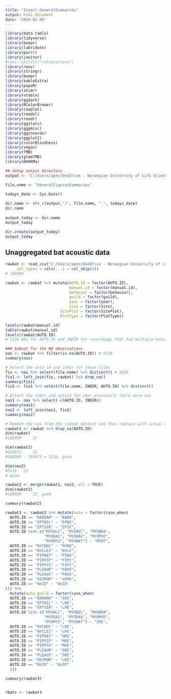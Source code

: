 ```yaml
---
title: "Insect_GeneralSummaries"
output: html_document
date: "2024-02-08"
---
```



```r

library(data.table)
library(tidyverse)
library(beepr)
library(lubridate)
library(purrr)
library(janitor)
#renv::install("rstudio/renv")
library(renv)
library(stringr)
library(beepr)
library(kableExtra)
library(papeR)
library(skimr)
library(vtable)
library(ggdark)
library(RColorBrewer)
library(cowplot)
library(readxl)
library(readr)
library(ggstats)
library(ggpmisc)
library(gginnards)
library(ggplot2)
library(colorBlindness)
library(vegan) 
library(TMB)
library(glmmTMB)
library(DHARMa)

## Setup output directory 
output <- "C:/Users/apmc/OneDrive - Norwegian University of Life Sciences/3. Follo Forest 2021-2023/Manuscripts/Analyses/ForDryad/4.FiguresTables/Outputs/"

file.name <- "GeneralFiguresSummaries"

todays_date <- Sys.Date()
 
dir.name <- str_c(output,"/", file.name, "_", todays_date)
dir.name
 
output_today <- dir.name
output_today

dir.create(output_today)
output_today
```

###########################################################
## Unaggregated bat acoustic data
###########################################################
```r

rawbat <- read_csv("C:/Users/apmc/OneDrive - Norwegian University of Life Sciences/3. Follo Forest 2021-2023/Manuscripts/Analyses/Inputs/ManualAnalaysis21_22_combined_datetime_PlotType_Guild.csv", 
     col_types = cols(...1 = col_skip()))
# 108989 

rawbat <- rawbat %>% mutate(AUTO.ID = factor(AUTO.ID),
                            manual.id = factor(manual.id),
                            behavior = factor(behavior),
                            guild = factor(guild),
                            year = factor(year),
                            Site = factor(Site), 
                        SitePlot = factor(SitePlot), 
                        PlotType = factor(PlotType)) 

levels(rawbat$manual.id)
table(rawbat$manual.id)
levels(rawbat$AUTO.ID)
# 5116 NAs for AUTO.ID and INDIR for recordings that had multiple bats/were parsed. Fix this here:

### Subset for the NA observations 
nas <- rawbat %>% filter(is.na(AUTO.ID)) # 5116
summary(nas)

# Select the auto id and indir for these files 
fix <- nas %>% select(file.name) %>% distinct() # 5029
fix1 <- left_join(fix, rawbat) %>% drop_na()
summary(fix1)
fix2 <- fix1 %>% select(file.name, INDIR, AUTO.ID) %>% distinct()

# Attach the indir and autoid for wher previously there were nas 
nas1 <- nas %>% select(-c(AUTO.ID, INDIR)) 
summary(nas1)
nas2 <- left_join(nas1, fix2)
summary(nas2)

# Remove the nas from the rawbat dataset and then replace with actual values
rawbat1 <- rawbat %>% drop_na(AUTO.ID)
dim(rawbat)
#108989     22

dim(rawbat1)
#103873     22
#108989 - 103873 = 5116, good 

dim(nas2)
#5116   22
# good

rawbat2 <- merge(rawbat1, nas2, all = TRUE)
dim(rawbat2)
#108989     22, good

summary(rawbat2) 

rawbat3 <- rawbat2 %>% mutate(auto = factor(case_when(
  AUTO.ID == "BARBAR" ~ "BABA",
  AUTO.ID == "EPTNIL" ~ "EPNI",
  AUTO.ID == "EPTSER" ~ "EPSE",
  AUTO.ID %in% c("MYOALC", "MYOBEC", "MYOBRA",
                 "MYODAS", "MYODAU", "MYOMYO", 
                 "MYOMYS", "MYONAT") ~ "MYOT",
  AUTO.ID == "NYCNOC" ~ "NYNO",
  AUTO.ID == "NYCLEI" ~ "NYLE",
  AUTO.ID == "PIPNAT" ~ "PINA", 
  AUTO.ID == "PIPPIP" ~ "PIPI", 
  AUTO.ID == "PIPPYG" ~ "PIPY", 
  AUTO.ID == "PLEAUR" ~ "PAUR",
  AUTO.ID == "PLEAUS" ~ "PAUS", 
  AUTO.ID == "VESMUR" ~ "VEMU", 
  AUTO.ID == "NoID" ~ "NoID"
))) %>% 
  mutate(auto.guild = factor(case_when(
  AUTO.ID == "BARBAR" ~ "SRE",
  AUTO.ID == "EPTNIL" ~ "LRE",
  AUTO.ID == "EPTSER" ~ "LRE",
  AUTO.ID %in% c("MYOALC", "MYOBEC", "MYOBRA",
                 "MYODAS", "MYODAU", "MYOMYO", 
                 "MYOMYS", "MYONAT") ~ "SRE",
  AUTO.ID == "NYCNOC" ~ "LRE",
  AUTO.ID == "NYCLEI" ~ "LRE",
  AUTO.ID == "PIPNAT" ~ "MRE", 
  AUTO.ID == "PIPPIP" ~ "MRE", 
  AUTO.ID == "PIPPYG" ~ "MRE", 
  AUTO.ID == "PLEAUR" ~ "SRE",
  AUTO.ID == "PLEAUS" ~ "SRE", 
  AUTO.ID == "VESMUR" ~ "LRE", 
  AUTO.ID == "NoID" ~ "NoID"  
  ))) 

summary(rawbat3)


rbats <- rawbat3

```


